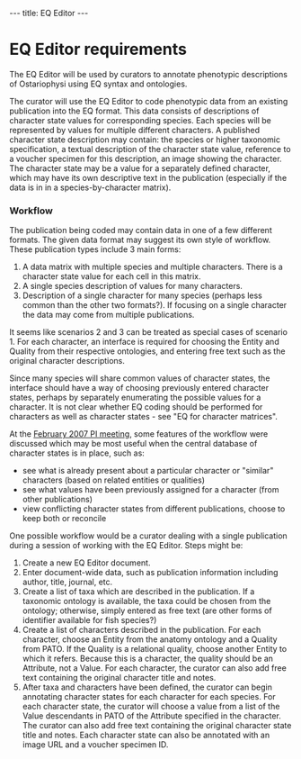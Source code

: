 ---
title: EQ Editor
---

=EQ Editor requirements=

The EQ Editor will be used by curators to annotate phenotypic descriptions of Ostariophysi using EQ syntax and ontologies.

The curator will use the EQ Editor to code phenotypic data from an existing publication into the EQ format.  This data consists of descriptions of character state values for corresponding species.  Each species will be represented by values for multiple different characters.  A published character state description may contain: the species or higher taxonomic specification, a textual description of the character state value, reference to a voucher specimen for this description, an image showing the character.  The character state may be a value for a separately defined character, which may have its own descriptive text in the publication (especially if the data is in in a species-by-character matrix).

===Workflow===

The publication being coded may contain data in one of a few different formats.  The given data format may suggest its own style of workflow.  These publication types include 3 main forms:

# A data matrix with multiple species and multiple characters.  There is a character state value for each cell in this matrix.
#A single species description of values for many characters.
# Description of a single character for many species (perhaps less common than the other two formats?).  If focusing on a single character the data may come from multiple publications.

It seems like scenarios 2 and 3 can be treated as special cases of scenario 1.  For each character, an interface is required for choosing the Entity and Quality from their respective ontologies, and entering free text such as the original character descriptions.

Since many species will share common values of character states, the interface should have a way of choosing previously entered character states, perhaps by separately enumerating the possible values for a character.  It is not clear whether EQ coding should be performed for characters as well as character states - see "EQ for character matrices".

At the [[WG:PI_Meeting_26feb07|February 2007 PI meeting]], some features of the workflow were discussed which may be most useful when the central database of character states is in place, such as:
* see what is already present about a particular character or "similar" characters (based on related entities or qualities)
* see what values have been previously assigned for a character (from other publications)
* view conflicting character states from different publications, choose to keep both or reconcile

One possible workflow would be a curator dealing with a single publication during a session of working with the EQ Editor.  Steps might be:

# Create a new EQ Editor document.
# Enter document-wide data, such as publication information including author, title, journal, etc.
# Create a list of taxa which are described in the publication.  If a taxonomic ontology is available, the taxa could be chosen from the ontology; otherwise, simply entered as free text (are other forms of identifier available for fish species?)
# Create a list of characters described in the publication.  For each character, choose an Entity from the anatomy ontology and a Quality from PATO.  If the Quality is a relational quality, choose another Entity to which it refers.  Because this is a character, the quality should be an Attribute, not a Value.  For each character, the curator can also add free text containing the original character title and notes.
# After taxa and characters have been defined, the curator can begin annotating character states for each character for each species.  For each character state, the curator will choose a value from a list of the Value descendants in PATO of the Attribute specified in the character.  The curator can also add free text containing the original character state title and notes.  Each character state can also be annotated with an image URL and a voucher specimen ID.